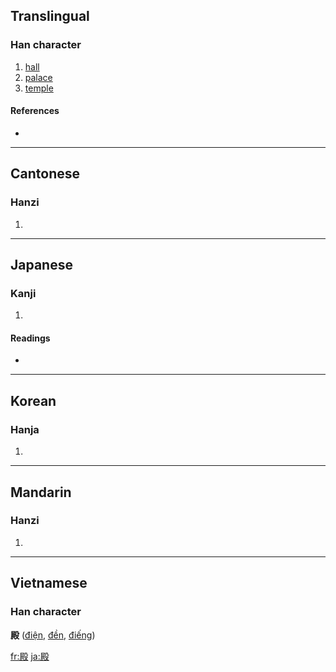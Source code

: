 ==Translingual==

===Han character===
{{Han char|rn=79|rad=殳|as=09|sn=13|four=7724<sub>7</sub>|canj=尸金竹弓水 (SCHNE)}}

# [[hall]]
# [[palace]]
# [[temple]]

====References====
* {{Han ref|kx=0586.090|dkj=16651|dj=0978.150|hdz=32162.090|uh=6BBF|ud=27583|bh=B7B5|bd=47029}}

----

==Cantonese==

===Hanzi===
{{yue-hanzi|jyut=|y=din6}}

# {{defn|Cantonese}}

----

==Japanese==

===Kanji===
{{ja-kanji|grade=c|rs=殳09}}

# {{defn|Japanese}}

====Readings====
* {{ja-readings|on=[[てん]] (ten), [[でん]] (den)|kun=[[との]] (tono), [[どの]] (dono), [[しんがり]] (shingari)}}

----

==Korean==

===Hanja===
{{ko-hanja|hangeul=전|eumhun=|rv=jeon|mr=chŏn|y=cen}}

# {{defn|Korean}}

----

==Mandarin==

===Hanzi===
{{cmn-hanzi|pin=[[diàn]] ([[dian4]])|wg=tien<sup>4</sup>}}

# {{defn|Mandarin}}

----

==Vietnamese==
===Han character===
'''殿''' ([[điện]], [[đền]], [[điếng]])

[[fr:殿]]
[[ja:殿]]